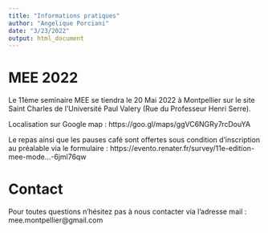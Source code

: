 ```yaml
---
title: "Informations pratiques"
author: "Angelique Porciani"
date: "3/23/2022"
output: html_document
---
```


# MEE 2022 

Le 11ème seminaire MEE se tiendra le 20 Mai 2022 à Montpellier sur le site Saint Charles de l'Université Paul Valery (Rue du Professeur Henri Serre). 

Localisation sur Google map : https://goo.gl/maps/ggVC6NGRy7rcDouYA 

Le repas ainsi que les pauses café sont offertes sous condition d'inscription au préalable via le formulaire : https://evento.renater.fr/survey/11e-edition-mee-mode...-6jml76qw


# Contact 

Pour toutes questions n'hésitez pas à nous contacter via l'adresse mail : mee.montpellier@gmail.com
